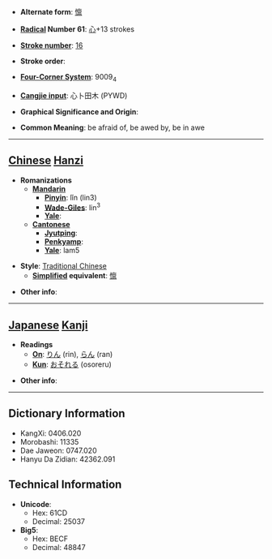 * '''Alternate form''': [[懔]]

* '''[[Wiktionary:Chinese radical index| Radical]] Number 61''': [[Wiktionary:Chinese radical index 心|心]]+13 strokes

* '''[[Wiktionary:Chinese total strokes index|Stroke number]]''': [[Wiktionary:Chinese total strokes index 16|16]]

* '''Stroke order''': 

* '''[[Wiktionary:Chinese four corner index|Four-Corner System]]''': 9009<sub>4</sub>

* '''[[Wiktionary:Chinese Cangjie index|Cangjie input]]''': 心卜田木 (PYWD)

* '''Graphical Significance and Origin''': 

* '''Common Meaning''': be afraid of, be awed by, be in awe

----

== [[Chinese]] [[Hanzi]] ==

* '''Romanizations'''
** '''[[Mandarin]]'''
*** '''[[Pinyin]]''': lǐn (lin3)
*** '''[[Wade-Giles]]''': lin<sup>3</sup>
*** '''[[Yale]]''': 
** '''[[Cantonese]]'''
*** '''[[Jyutping]]''':
*** '''[[Penkyamp]]''': 
*** '''[[Yale]]''': lam5

* '''Style''': [[Traditional Chinese]] 
** '''[[Simplified Chinese|Simplified]] equivalent''': [[懔]]

* '''Other info''': 

----

== [[Japanese]] [[Kanji]] ==

* '''Readings'''
** '''[[On]]''': [[りん]] (rin), [[らん]] (ran)
** '''[[Kun]]''': [[おそれる]] (osoreru)

* '''Other info''':  

----

== Dictionary Information ==

* KangXi: 0406.020
* Morobashi: 11335
* Dae Jaweon: 0747.020
* Hanyu Da Zidian: 42362.091

== Technical Information ==

* '''Unicode''':
** Hex: 61CD
** Decimal: 25037
* '''Big5''':
** Hex: BECF
** Decimal: 48847
